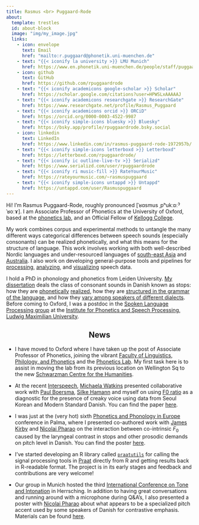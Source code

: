 ```yaml
---
title: Rasmus <br> Puggaard-Rode
about:
  template: trestles
  id: about-block
  image: "img/my_image.jpg"
  links:
    - icon: envelope
      text: Email
      href: "mailto:r.puggaard@phonetik.uni-muenchen.de"
    - text: "{{< iconify la university >}} LMU Munich"
      href: https://www.en.phonetik.uni-muenchen.de/people/staff/puggaard-rode_rasmus/index.html
    - icon: github
      text: GitHub
      href: https://github.com/rpuggaardrode
    - text: "{{< iconify academicons google-scholar >}} Scholar"
      href: https://scholar.google.com/citations?user=HPWSLxAAAAAJ
    - text: "{{< iconify academicons researchgate >}} ResearchGate"
      href: https://www.researchgate.net/profile/Rasmus_Puggaard
    - text: "{{< iconify academicons orcid >}} ORCiD"
      href: https://orcid.org/0000-0003-4522-9987
    - text: "{{< iconify simple-icons bluesky >}} Bluesky"
      href: https://bsky.app/profile/rpuggaardrode.bsky.social
    - icon: linkedin
      text: LinkedIn
      href: https://www.linkedin.com/in/rasmus-puggaard-rode-1972957b/
    - text: "{{< iconify simple-icons letterboxd >}} Letterboxd"
      href: https://letterboxd.com/rpuggaardrode/
    - text: "{{< iconify ic outline-live-tv >}} Serializd"
      href: https://www.serializd.com/user/rpuggaardrode
    - text: "{{< iconify ri music-fill >}} RateYourMusic"
      href: https://rateyourmusic.com/~rasmuspuggaard
    - text: "{{< iconify simple-icons untappd >}} Untappd"
      href: https://untappd.com/user/Rasmuspuggaard
---
```


:::{#about-block}

Hi! I’m Rasmus Puggaard-Rode, roughly pronounced [ˈʁɑsmus ˌpʰukːɒːˀˈʁoːɤ]. 
I am Associate Professor of Phonetics at the University of Oxford, based at the [phonetics lab](https://www.phon.ox.ac.uk/){target='_blank'}, and an Official Fellow of [Kellogg College](https://www.kellogg.ox.ac.uk/){target='_blank'}. 

My work combines corpus and experimental methods to untangle the many different ways categorical differences between speech sounds (especially consonants) can be realized phonetically, and what this means for the structure of language.
This work involves working with both well-described Nordic languages and under-resourced languages of [south-east Asia](https://www.isca-archive.org/speechprosody_2024/kirby24_speechprosody.html){target='_blank'} and [Australia](https://www.isca-archive.org/speechprosody_2024/jepson24_speechprosody.html){target='_blank'}. I also work on developing general-purpose tools and pipelines for [processing](https://github.com/rpuggaardrode/getVOT){target='_blank'}, [analyzing](https://github.com/kirbyj/praatsauce/tree/new-version){target='_blank'}, and [visualizing](https://rpuggaardrode.github.io/praatpicture_manual/){target='_blank'} speech data. 

I hold a PhD in phonology and phonetics from Leiden University. [My dissertation](https://www.lotpublications.nl/stop-hey-whats-that-sound){target='_blank'} deals the class of consonant sounds in Danish known as stops: how they are [phonetically](https://doi.org/10.1016/j.wocn.2022.101191){target='_blank'} [realized](https://www.journal-labphon.org/article/id/6449/){target='_blank'}, how they are [structured in the grammar of the language](https://www.tandfonline.com/doi/full/10.1080/03740463.2021.2022866){target="_blank"}, and how they [vary among speakers of different dialects](https://www.sciencedirect.com/science/article/pii/S0095447024000603){target='_blank'}. Before coming to Oxford, I was a postdoc in the [Spoken Language Processing group](https://www.en.phonetik.uni-muenchen.de/research/research_groups/speech_processing/index.html){target='_blank'} at the [Institute for Phonetics and Speech Processing, Ludwig Maximilian University](https://www.en.phonetik.uni-muenchen.de/index.html){target="_blank"}.

:::

<h2 style='text-align: center;'>News</h2>

* I have moved to Oxford where I have taken up the post of Associate Professor of Phonetics, joining the vibrant [Faculty of Linguistics, Philology, and Phonetics](https://www.ling-phil.ox.ac.uk/){target='_blank'} and the [Phonetics Lab](https://www.phon.ox.ac.uk/){target='_blank'}. My first task here is to assist in moving the lab from its previous location on Wellington Sq to the new [Schwarzman Centre for the Humanities](https://schwarzmancentre.humanities.ox.ac.uk/){target='_blank'}.

* At the recent [Interspeech](https://www.interspeech2025.org/home){target='_blank'}, [Michaela Watkins](https://sites.google.com/view/michaelawatkins/home){target='_blank'} presented collaborative work with [Paul Boersma](https://www.fon.hum.uva.nl/paul/){target='_blank'}, [Silke Hamann](https://fon.hum.uva.nl/silke/){target='_blank'} and myself on using [F0 ratio](https://www.isca-archive.org/interspeech_2024/watkins24_interspeech.html){target='_blank'} as a diagnostic for the presence of creaky voice using data from Seoul Korean and Modern Standard Danish. You can find the paper [here](https://www.isca-archive.org/interspeech_2025/watkins25_interspeech.html){target='_blank'}.

* I was just at the (very hot) sixth [Phonetics and Phonology in Europe](https://agenda.uib.es/120122/section/52273/6th-phonetics-and-phonology-in-europe-pape-2025.html){target='_blank'} conference in Palma, where I presented co-authored work with [James Kirby](https://www.phonetik.uni-muenchen.de/~jkirby/){target='_blank'} and [Nicolai Pharao](https://nors.ku.dk/ansatte/?pure=da/persons/164799){target='_blank'} on the interaction between co-intrinsic *F*~0~ caused by the laryngeal contrast in stops and other prosodic demands on pitch level in Danish. You can find the poster [here](https://rpuggaardrode.github.io/cf0dan/pape){target='_blank'}.

* I've started developing an R library called [`praatutils`](https://github.com/rpuggaardrode/praatutils){target='_blank'} for calling the signal processing tools in [Praat](https://fon.hum.uva.nl/praat){target='_blank'} directly from R and getting results back in R-readable format. The project is in its early stages and feedback and contributions are very welcome!

* Our group in Munich hosted the third [International Conference on Tone and Intonation](https://www.tai2025.org/){target='_blank'} in Herrsching. In addition to having great conversations and running around with a microphone during Q&A's, I also presented a poster with [Nicolai Pharao](https://nors.ku.dk/ansatte/?pure=da/persons/164799){target='_blank'} about what appears to be a specialized pitch accent used by some speakers of Danish for contrastive emphasis. Materials can be found [here](https://rpuggaardrode.github.io/tai){target='_blank'}.


<!--
* [Katie Jepson](https://languages-cultures.uq.edu.au/profile/10666/kathleen-jepson){target='_blank'}, [John Mansfield](http://langwidj.org/wp/){target='_blank'} and I are organizing a special session on the  [stylized sustained prosody](https://www.isca-archive.org/speechprosody_2024/jepson24_speechprosody.html){target='_blank'} pattern found in the narrative register of many native Australian languages. It's at this year's [Australian Linguistic Society](https://als.asn.au/Conference/2025/General){target='_blank'} meeting at the Gold Coast campus of Griffith University in December. Please get in touch if you're interested in contributing!
-->